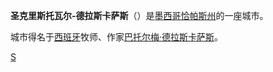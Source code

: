 {{noteTA
|1=zh-hans:圣克里斯托瓦尔; zh-tw:聖克里斯托巴;
}}
{{Infobox Settlement
| name = 圣克里斯托瓦尔-德拉斯卡萨斯
| native_name = San Cristóbal de las Casas
| image_skyline = Montaje de San Cristóbal de Las Casas.jpg
| imagesize = 250px
| image_caption = 
| image_flag = 
| image_shield = 
| pushpin_map = Mexico
| pushpin_label_position = top
| subdivision_type = 国家
| subdivision_name = {{MEX}}
| subdivision_type1 = [[墨西哥行政区划|州]]
| subdivision_name1 = [[恰帕斯州|恰帕斯州]]
| subdivision_type2 = 
| subdivision_name2 = 
| elevation_m = 
| elevation_ft = 
| area_total_km2 = 484
| population_as_of = 2005年
| population_total = 142364
| population_density_km2 = auto
| timezone = [[北美中部时区|CST]]
| utc_offset = -6
| timezone_DST = 
| utc_offset_DST = 
| latd = 16
| latm = 45
| lats = 
| latNS = N
| longd = 92
| longm = 37
| longs = 48
| longEW = W
| website =  
}}
'''圣克里斯托瓦尔-德拉斯卡萨斯'''（{{lang-es|San Cristóbal de las Casas}}）是[[墨西哥|墨西哥]][[恰帕斯州|恰帕斯州]]的一座城市。

城市得名于[[西班牙|西班牙]]牧师、作家[[巴托尔梅·德拉斯卡萨斯|巴托尔梅·德拉斯卡萨斯]]。
{{Authority control}}
{{Mexico-stub}}

[[Category:恰帕斯州城市|S]]